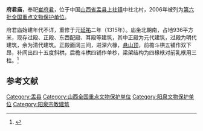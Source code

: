 {{coord|38|19|32|N|113|20|36|E|display=title|scale:10000}}
{{文物保护单位
| 级别 = 全国
| 名称 = 府君庙
| 图片 = 
| 所在 = [[山西省|山西省]][[盂县|盂县]]
| 分类 = 古建筑
| 时代 = 元至清
| 编号 = [[第六批全国重点文物保护单位|第六批]]第404项
| 登录 = 2006年5月25日
}}

'''府君庙'''，奉祀[[崔府君|崔府君]]，位于中国[[山西省|山西省]][[盂县|盂县]][[上社镇|上社镇]]中社北村，2006年被列为[[第六批全国重点文物保护单位|第六批全国重点文物保护单位]]。

府君庙始建年代不详，重修于元[[延祐|延祐]]二年（1315年）。庙坐北朝南，占地936平方米，现存过殿、正殿、东西配殿、耳殿等建筑，其中正殿为元代建筑，过殿为明代建筑，余为清代建筑。正殿面阔三间，进深六椽，[[悬山顶|悬山顶]]，前檐斗栱五铺作双下昂，补间出四十五度斜栱，后檐斗栱四铺作单杪，梁架结构为四椽栿对前乳栿用三柱。<ref>{{Cite book |author=国家文物局 编 |title=全国重点文物保护单位（第六批）·第Ⅳ卷 |publisher=文物出版社 |year=2008 |isbn=978-7-5010-2446-9 |pages=345 }}</ref>

==参考文献==
{{reflist}}

{{山西全国重点文物保护单位}}

{{DEFAULTSORT:F}}
[[Category:盂县|Category:盂县]]
[[Category:山西全国重点文物保护单位|Category:山西全国重点文物保护单位]]
[[Category:阳泉文物保护单位|Category:阳泉文物保护单位]]
[[Category:阳泉宗教建筑|Category:阳泉宗教建筑]]